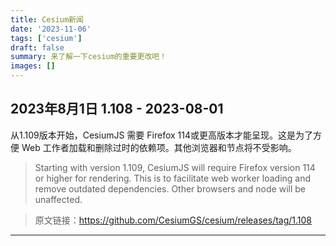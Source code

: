 ```yaml
---
title: Cesium新闻
date: '2023-11-06'
tags: ['cesium']
draft: false
summary: 来了解一下cesium的重要更改吧！
images: []
---
```



## 2023年8月1日 1.108 - 2023-08-01
从1.109版本开始，CesiumJS 需要 Firefox 114或更高版本才能呈现。这是为了方便 Web 工作者加载和删除过时的依赖项。其他浏览器和节点将不受影响。

> Starting with version 1.109, CesiumJS will require Firefox version 114 or higher for rendering. This is to facilitate web worker loading and remove outdated dependencies. Other browsers and node will be unaffected.

>原文链接：https://github.com/CesiumGS/cesium/releases/tag/1.108

---